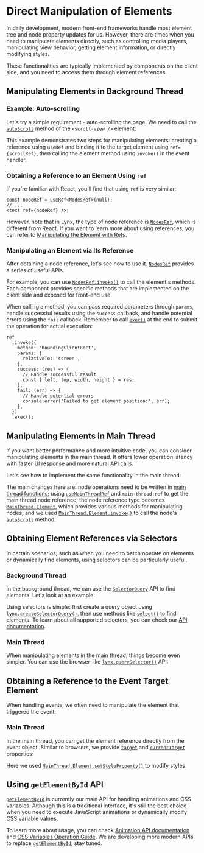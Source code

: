 
# Direct Manipulation of Elements

In daily development, modern front-end frameworks handle most element tree and node property updates for us. However, there are times when you need to manipulate elements directly, such as controlling media players, manipulating view behavior, getting element information, or directly modifying styles.

These functionalities are typically implemented by components on the client side, and you need to access them through element references.

## Manipulating Elements in Background Thread

### Example: Auto-scrolling

Let's try a simple requirement - auto-scrolling the page. We need to call the [`autoScroll`] method of the `<scroll-view />` element:

<Go
  example="element-manipulation"
  img="https://lf-lynx.tiktok-cdns.com/obj/lynx-artifacts-oss-sg/lynx-website/assets/doc/element-manipulation/ref.gif"
  defaultEntryFile="dist/ref-background.lynx.bundle"
  defaultFile="src/ref-background/App.tsx"
  entry="src/ref-background"
  highlight="{7,10-18,28}"
/>

This example demonstrates two steps for manipulating elements: creating a reference using `useRef` and binding it to the target element using `ref={scrollRef}`, then calling the element method using `invoke()` in the event handler.

### Obtaining a Reference to an Element Using `ref`

If you're familiar with React, you'll find that using `ref` is very similar:

```tsx
const nodeRef = useRef<NodesRef>(null);
// ...
<text ref={nodeRef} />;
```

However, note that in Lynx, the type of node reference is [`NodesRef`], which is different from React. If you want to learn more about using references, you can refer to [Manipulating the Element with Refs](https://react.dev/learn/manipulating-the-dom-with-refs).

### Manipulating an Element via Its Reference

After obtaining a node reference, let's see how to use it. [`NodesRef`] provides a series of useful APIs.

For example, you can use [`NodesRef.invoke()`](/api/lynx-api/nodes-ref/nodes-ref-invoke) to call the element's methods. Each component provides specific methods that are implemented on the client side and exposed for front-end use.

When calling a method, you can pass required parameters through `params`, handle successful results using the `success` callback, and handle potential errors using the `fail` callback. Remember to call [`exec()`](/api/lynx-api/selector-query/selector-query-exec) at the end to submit the operation for actual execution:

```tsx
ref
  .invoke({
    method: 'boundingClientRect',
    params: {
      relativeTo: 'screen',
    },
    success: (res) => {
      // Handle successful result
      const { left, top, width, height } = res;
    },
    fail: (err) => {
      // Handle potential errors
      console.error('Failed to get element position:', err);
    },
  })
  .exec();
```

## Manipulating Elements in Main Thread

If you want better performance and more intuitive code, you can consider manipulating elements in the main thread. It offers lower operation latency with faster UI response and more natural API calls.

Let's see how to implement the same functionality in the main thread:

<Go
  example="element-manipulation"
  img="https://lf-lynx.tiktok-cdns.com/obj/lynx-artifacts-oss-sg/lynx-website/assets/doc/element-manipulation/ref.gif"
  defaultEntryFile="dist/ref-main-thread.lynx.bundle"
  defaultFile="src/ref-main-thread/App.tsx"
  entry="src/ref-main-thread"
  highlight="{7,10-14,19,25}"
/>

The main changes here are: node operations need to be written in [main thread functions](/api/react/Document.directives.html#main-thread); using [`useMainThreadRef`] and `main-thread:ref` to get the main thread node reference; the node reference type becomes [`MainThread.Element`], which provides various methods for manipulating nodes; and we used [`MainThread.Element.invoke()`] to call the node's [`autoScroll`] method.

## Obtaining Element References via Selectors

In certain scenarios, such as when you need to batch operate on elements or dynamically find elements, using selectors can be particularly useful.

### Background Thread

In the background thread, we can use the [`SelectorQuery`] API to find elements. Let's look at an example:

<Go
  example="element-manipulation"
  img="https://lf-lynx.tiktok-cdns.com/obj/lynx-artifacts-oss-sg/lynx-website/assets/doc/element-manipulation/ref.gif"
  defaultEntryFile="dist/selector-query-background.lynx.bundle"
  defaultFile="src/selector-query-background/App.tsx"
  entry="src/selector-query-background"
  highlight="{5-6}"
/>

Using selectors is simple: first create a query object using [`lynx.createSelectorQuery()`], then use methods like [`select()`] to find elements. To learn about all supported selectors, you can check our [API documentation](/api/lynx-api/selector-query).

### Main Thread

When manipulating elements in the main thread, things become even simpler. You can use the browser-like [`lynx.querySelector()`] API:

<Go
  example="element-manipulation"
  img="https://lf-lynx.tiktok-cdns.com/obj/lynx-artifacts-oss-sg/lynx-website/assets/doc/element-manipulation/ref.gif"
  defaultEntryFile="dist/selector-query-main-thread.lynx.bundle"
  defaultFile="src/selector-query-main-thread/App.tsx"
  entry="src/selector-query-main-thread"
  highlight="{6-9}"
/>

## Obtaining a Reference to the Event Target Element

When handling events, we often need to manipulate the element that triggered the event.

### Main Thread

In the main thread, you can get the element reference directly from the event object. Similar to browsers, we provide [`target`] and [`currentTarget`] properties:

<Go
  example="element-manipulation"
  img="https://lf-lynx.tiktok-cdns.com/obj/lynx-artifacts-oss-sg/lynx-website/assets/doc/element-manipulation/color.gif"
  defaultEntryFile="dist/event-main-thread.lynx.bundle"
  defaultFile="src/event-main-thread/App.tsx"
  entry="src/event-main-thread"
  highlight="{6-9}"
/>

Here we used [`MainThread.Element.setStyleProperty()`] to modify styles.

## Using `getElementById` API

[`getElementById`] is currently our main API for handling animations and CSS variables. Although this is a traditional interface, it's still the best choice when you need to execute JavaScript animations or dynamically modify CSS variable values.

To learn more about usage, you can check [Animation API documentation](/api/lynx-api/lynx/lynx-animate-api) and [CSS Variables Operation Guide](/api/css/properties/css-variable.mdx). We are developing more modern APIs to replace [`getElementById`], stay tuned.

[`autoScroll`]: /api/elements/built-in/scroll-view.html#autoscroll
[`currentTarget`]: /api/lynx-api/event/event.html#currentTarget
[`getElementById`]: /api/lynx-api/lynx/lynx-get-element-by-id
[`lynx.createSelectorQuery()`]: /api/lynx-api/lynx/lynx-create-selector-query
[`lynx.querySelector()`]: /api/lynx-api/main-thread/lynx-query-selector
[`MainThread.Element`]: /api/lynx-api/main-thread/main-thread-element
[`MainThread.Element.invoke()`]: /api/lynx-api/main-thread/main-thread-element.html#elementinvoke
[`MainThread.Element.setStyleProperty()`]: /api/lynx-api/main-thread/main-thread-element.html#elementsetstyleproperty
[`NodesRef`]: /api/lynx-api/nodes-ref
[`select()`]: /api/lynx-api/selector-query/selector-query-select
[`SelectorQuery`]: /api/lynx-api/selector-query
[`target`]: /api/lynx-api/event/event.html#target
[`useMainThreadRef`]: /api/react/Function.useMainThreadRef
